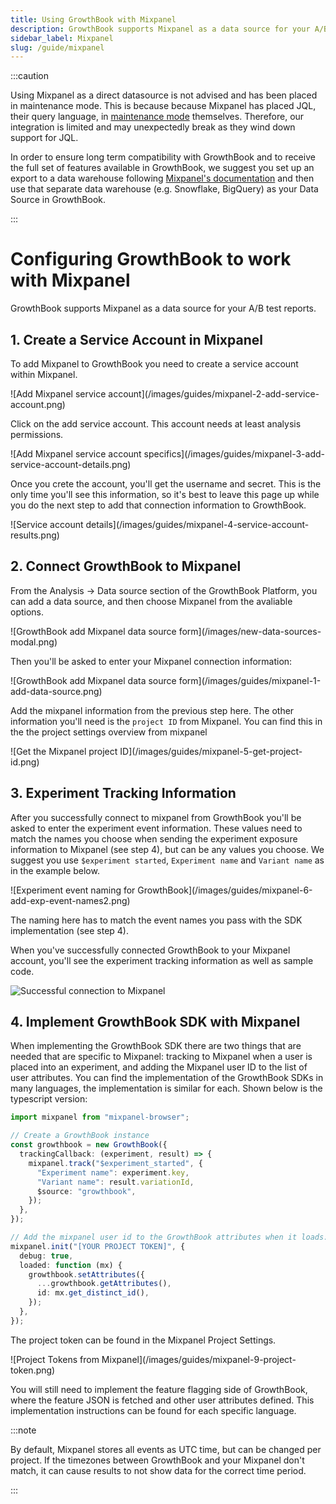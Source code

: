 ```yaml
---
title: Using GrowthBook with Mixpanel
description: GrowthBook supports Mixpanel as a data source for your A/B test reports.
sidebar_label: Mixpanel
slug: /guide/mixpanel
---
```



:::caution

Using Mixpanel as a direct datasource is not advised and has been placed in maintenance mode. This is because because Mixpanel has placed JQL, their query language, in [maintenance mode](https://developer.mixpanel.com/reference/jql-overview) themselves. Therefore, our integration is limited and may unexpectedly break as they wind down support for JQL.

In order to ensure long term compatibility with GrowthBook and to receive the full set of features available in GrowthBook, we suggest you set up an export to a data warehouse following [Mixpanel's documentation](https://developer.mixpanel.com/reference/raw-data-export-api) and then use that separate data warehouse (e.g. Snowflake, BigQuery) as your Data Source in GrowthBook.

:::

# Configuring GrowthBook to work with Mixpanel

GrowthBook supports Mixpanel as a data source for your A/B test reports.

## 1. Create a Service Account in Mixpanel

To add Mixpanel to GrowthBook you need to create a service account within Mixpanel.

<MaxWidthImage border>
  ![Add Mixpanel service account](/images/guides/mixpanel-2-add-service-account.png)
</MaxWidthImage>

Click on the add service account. This account needs at least analysis permissions.

<MaxWidthImage maxWidth={500}>
  ![Add Mixpanel service account specifics](/images/guides/mixpanel-3-add-service-account-details.png)
</MaxWidthImage>

Once you crete the account, you'll get the username and secret. This is the only time you'll see this information, so
it's best to leave this page up while you do the next step to add that connection information to GrowthBook.

<MaxWidthImage maxWidth={500}>
  ![Service account details](/images/guides/mixpanel-4-service-account-results.png)
</MaxWidthImage>

## 2. Connect GrowthBook to Mixpanel

From the Analysis → Data source section of the GrowthBook Platform, you can add a data source, and then choose
Mixpanel from the avaliable options.

<MaxWidthImage maxWidth={500}>
  ![GrowthBook add Mixpanel data source form](/images/new-data-sources-modal.png)
</MaxWidthImage>

Then you'll be asked to enter your Mixpanel connection information:

<MaxWidthImage maxWidth={500}>
  ![GrowthBook add Mixpanel data source form](/images/guides/mixpanel-1-add-data-source.png)
</MaxWidthImage>

Add the mixpanel information from the previous step here. The other information you'll need is the `project ID` from
Mixpanel. You can find this in the the project settings overview from mixpanel

<MaxWidthImage border>
  ![Get the Mixpanel project ID](/images/guides/mixpanel-5-get-project-id.png)
</MaxWidthImage>

## 3. Experiment Tracking Information

After you successfully connect to mixpanel from GrowthBook you'll be asked to enter the experiment event information.
These values need to match the names you choose when sending the experiment exposure information to Mixpanel (see
step 4), but can be any values you choose. We suggest you use `$experiment started`, `Experiment name` and
`Variant name` as in the example below.

<MaxWidthImage maxWidth={500}>
  ![Experiment event naming for GrowthBook](/images/guides/mixpanel-6-add-exp-event-names2.png)
</MaxWidthImage>

The naming here has to match the event names you pass with the SDK implementation (see step 4).

When you've successfully connected GrowthBook to your Mixpanel account, you'll see the experiment tracking information
as well as sample code.

![Successful connection to Mixpanel](/images/guides/mixpanel-8-successful-connection2.png)

## 4. Implement GrowthBook SDK with Mixpanel

When implementing the GrowthBook SDK there are two things that are needed that are specific to Mixpanel: tracking to
Mixpanel when a user is placed into an experiment, and adding the Mixpanel user ID to the list of user attributes.
You can find the implementation of the GrowthBook SDKs in many languages, the implementation is similar for each.
Shown below is the typescript version:

```ts
import mixpanel from "mixpanel-browser";

// Create a GrowthBook instance
const growthbook = new GrowthBook({
  trackingCallback: (experiment, result) => {
    mixpanel.track("$experiment_started", {
      "Experiment name": experiment.key,
      "Variant name": result.variationId,
      $source: "growthbook",
    });
  },
});

// Add the mixpanel user id to the GrowthBook attributes when it loads:
mixpanel.init("[YOUR PROJECT TOKEN]", {
  debug: true,
  loaded: function (mx) {
    growthbook.setAttributes({
      ...growthbook.getAttributes(),
      id: mx.get_distinct_id(),
    });
  },
});
```

The project token can be found in the Mixpanel Project Settings.

<MaxWidthImage border>
  ![Project Tokens from Mixpanel](/images/guides/mixpanel-9-project-token.png)
</MaxWidthImage>

You will still need to implement the feature flagging side of GrowthBook, where the feature JSON is fetched and other user
attributes defined. This implementation instructions can be found for each specific language.

:::note

By default, Mixpanel stores all events as UTC time, but can be changed per
project. If the timezones between GrowthBook and your Mixpanel don't match, it
can cause results to not show data for the correct time period.

:::
